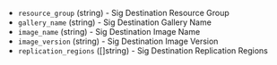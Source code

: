 <!-- Code generated from the comments of the SharedImageGalleryDestination struct in builder/azure/dtl/config.go; DO NOT EDIT MANUALLY -->

- `resource_group` (string) - Sig Destination Resource Group
- `gallery_name` (string) - Sig Destination Gallery Name
- `image_name` (string) - Sig Destination Image Name
- `image_version` (string) - Sig Destination Image Version
- `replication_regions` ([]string) - Sig Destination Replication Regions
